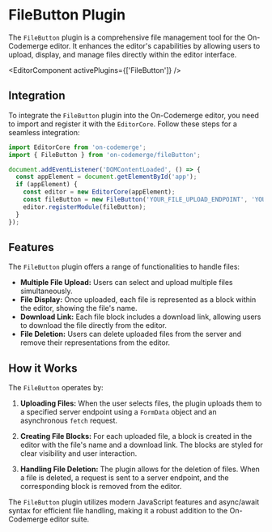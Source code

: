 # FileButton Plugin

The `FileButton` plugin is a comprehensive file management tool for the On-Codemerge editor. It enhances the editor's capabilities by allowing users to upload, display, and manage files directly within the editor interface.


<EditorComponent activePlugins={['FileButton']} />

## Integration

To integrate the `FileButton` plugin into the On-Codemerge editor, you need to import and register it with the `EditorCore`. Follow these steps for a seamless integration:

```jsx title="Initialize and Register FileButton"
import EditorCore from 'on-codemerge';
import { FileButton } from 'on-codemerge/fileButton';

document.addEventListener('DOMContentLoaded', () => {
  const appElement = document.getElementById('app');
  if (appElement) {
    const editor = new EditorCore(appElement);
    const fileButton = new FileButton('YOUR_FILE_UPLOAD_ENDPOINT', 'YOUR_FILE_DELETE_ENDPOINT');
    editor.registerModule(fileButton);
  }
});
```

## Features

The `FileButton` plugin offers a range of functionalities to handle files:

- **Multiple File Upload:** Users can select and upload multiple files simultaneously.
- **File Display:** Once uploaded, each file is represented as a block within the editor, showing the file's name.
- **Download Link:** Each file block includes a download link, allowing users to download the file directly from the editor.
- **File Deletion:** Users can delete uploaded files from the server and remove their representations from the editor.

## How it Works

The `FileButton` operates by:

1. **Uploading Files:** When the user selects files, the plugin uploads them to a specified server endpoint using a `FormData` object and an asynchronous `fetch` request.

2. **Creating File Blocks:** For each uploaded file, a block is created in the editor with the file's name and a download link. The blocks are styled for clear visibility and user interaction.

3. **Handling File Deletion:** The plugin allows for the deletion of files. When a file is deleted, a request is sent to a server endpoint, and the corresponding block is removed from the editor.

The `FileButton` plugin utilizes modern JavaScript features and async/await syntax for efficient file handling, making it a robust addition to the On-Codemerge editor suite.
